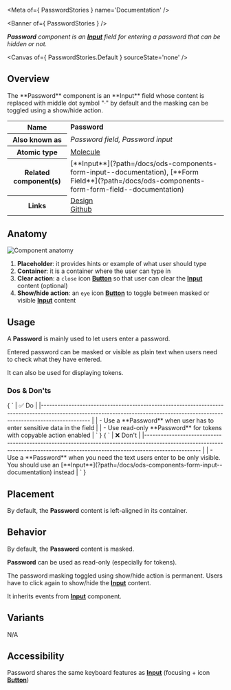 
<Meta of={ PasswordStories } name='Documentation' />

<Banner of={ PasswordStories } />

_**Password** component is an [**Input**](?path=/docs/ods-components-form-input--documentation) field for entering a password that can be hidden or not._

<Canvas of={ PasswordStories.Default } sourceState='none' />

## Overview
<div>
  <div id='description'>
    The **Password** component is an **Input** field whose content is replaced with middle dot symbol "·" by default and
    the
    masking can be toggled using a show/hide action.
  </div>
  <table>
    <tbody>
    <tr>
      <th scope="row">Name</th>
      <td><strong>Password</strong></td>
    </tr>
    <tr>
      <th scope="row">Also known as</th>
      <td><em>Password field, Password input</em></td>
    </tr>
    <tr>
      <th scope="row">Atomic type</th>
      <td>
        <a href='https://atomicdesign.bradfrost.com/chapter-2/#molecules'>Molecule<OdsIcon
          name={ ODS_ICON_NAME.externalLink }
          style={ { fontSize: '.7rem', paddingLeft: '.3rem', paddingRight: '.2rem' } }></OdsIcon></a>
      </td>
    </tr>
    <tr>
      <th scope="row">Related component(s)</th>
      <td>
        [**Input**](?path=/docs/ods-components-form-input--documentation), [**Form
        Field**](?path=/docs/ods-components-form-form-field--documentation)
      </td>
    </tr>
    <tr>
      <th scope="row">Links</th>
      <td>
        <a href='https://www.figma.com/proto/tIKzHa5KvHHyosgIgyBswB/Design-Tokens'>Design<OdsIcon
          name={ ODS_ICON_NAME.externalLink }
          style={ { fontSize: '.7rem', paddingLeft: '.3rem', paddingRight: '.2rem' } }></OdsIcon></a><br />
        <a href='https://github.com/ovh/design-system/tree/master/packages/components/src/password'>Github<OdsIcon
          name={ ODS_ICON_NAME.externalLink }
          style={ { fontSize: '.7rem', paddingLeft: '.3rem', paddingRight: '.2rem' } }></OdsIcon></a>
      </td>
    </tr>
    </tbody>
  </table>
</div>

## Anatomy

![Component anatomy](components/password/anatomy.png "Component anatomy")

1. **Placeholder**: it provides hints or example of what user should type
2. **Container**: it is a container where the user can type in
3. **Clear action**: a `close` icon [**Button**](?path=/docs/ods-components-actions-button--documentation) so that user can clear the [**Input**](?path=/docs/ods-components-form-input--documentation) content (optional)
4. **Show/hide action**: an `eye` icon [**Button**](?path=/docs/ods-components-actions-button--documentation) to toggle between masked or visible [**Input**](?path=/docs/ods-components-form-input--documentation) content

## Usage

A **Password** is mainly used to let users enter a password.

Entered password can be masked or visible as plain text when users need to check what they have entered.

It can also be used for displaying tokens.

### Dos & Don'ts

<Markdown>
  { `
| ✅ Do                                                                                                                                                                           |
|------------------------------------------------------------------------------------------------------------------------------------------------------------------------------ |
| - Use a **Password** when user has to enter sensitive data in the field                                                                                                        |
| - Use read-only **Password** for tokens with copyable action enabled                                                                                                           |
` }
</Markdown>
<Markdown>
  { `
| ❌ Don't                                                                                                                                                                          |
|-------------------------------------------------------------------------------------------------------------------------------------------------------------------------------- |
| - Use a **Password** when you need the text users enter to be only visible. You should use an [**Input**](?path=/docs/ods-components-form-input--documentation) instead          |
` }
</Markdown>

## Placement

By default, the **Password** content is left-aligned in its container.

## Behavior

By default, the **Password** content is masked.

**Password** can be used as read-only (especially for tokens).

The password masking toggled using show/hide action is permanent. Users have to click again to show/hide the [**Input**](?path=/docs/ods-components-form-input--documentation) content.

It inherits events from [**Input**](?path=/docs/ods-components-form-input--documentation) component.

## Variants

N/A

## Accessibility

Password shares the same keyboard features as [**Input**](?path=/docs/ods-components-form-input--documentation) (focusing + icon [**Button**](?path=/docs/ods-components-actions-button--documentation))

